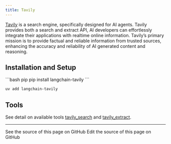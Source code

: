 ```yaml
---
title: Tavily
---
```


[Tavily](https://tavily.com) is a search engine, specifically designed for AI agents.
Tavily provides both a search and extract API, AI developers can effortlessly integrate their
applications with realtime online information. Tavily’s primary mission is to provide factual
and reliable information from trusted sources, enhancing the accuracy and reliability of AI
generated content and reasoning.

## Installation and Setup

<CodeGroup>
```bash pip
pip install langchain-tavily
```

```bash uv
uv add langchain-tavily
```
</CodeGroup>

## Tools

See detail on available tools [tavily_search](/oss/python/integrations/tools/tavily_search) and [tavily_extract](/oss/python/integrations/tools/tavily_extract).

---

<CardGroup cols={2}>
  <Card title="View Source" icon="eye" href="https://github.com/langchain-ai/docs/blob/main/src/oss/python/integrations/providers/tavily.mdx">
    See the source of this page on GitHub
  </Card>
  <Card title="Edit Source" icon="pen-to-square" href="https://github.com/langchain-ai/docs/edit/main/src/oss/python/integrations/providers/tavily.mdx">
    Edit the source of this page on GitHub
  </Card>
</CardGroup>
